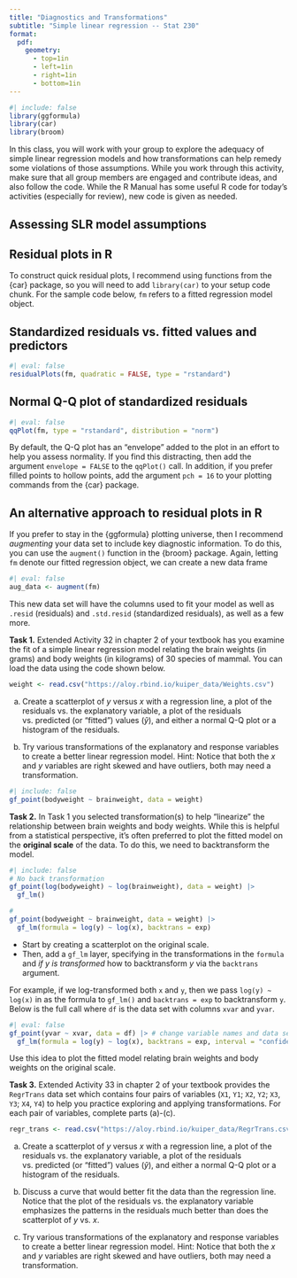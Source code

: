 ```yaml
---
title: "Diagnostics and Transformations"
subtitle: "Simple linear regression -- Stat 230"
format:
  pdf:
    geometry:
      - top=1in
      - left=1in
      - right=1in
      - bottom=1in
---
```


\vspace{-0.8in}

```r
#| include: false
library(ggformula)
library(car)
library(broom)
```


In this class, you will work with your group to explore the adequacy of simple
linear regression models and how transformations can help remedy some violations
of those assumptions. While you work through this activity, make sure that 
all group members are engaged and contribute ideas, and also follow the code. 
While the R Manual has some useful R code for today's activities (especially for review),
new code is given as needed.


## Assessing SLR model assumptions



:::{.callout-note}
# Residual plots in R
To construct quick residual plots, I recommend using functions from the {car} package, so you will need to add `library(car)` to your setup code chunk. For the sample code below, `fm` refers to a fitted regression model object.

## Standardized residuals vs. fitted values and predictors
```r
#| eval: false
residualPlots(fm, quadratic = FALSE, type = "rstandard")
```

## Normal Q-Q plot of standardized residuals
```r
#| eval: false
qqPlot(fm, type = "rstandard", distribution = "norm")
```
By default, the Q-Q plot has an "envelope" added to the plot in an effort to help you assess normality. If you find this distracting, then add the argument `envelope = FALSE` to the `qqPlot()` call. In addition, if you prefer filled points to hollow points, add the argument `pch = 16` to your plotting commands from the {car} package.
:::

:::{.callout-info}
# An alternative approach to residual plots in R
If you prefer to stay in the {ggformula} plotting universe, then I recommend *augmenting* your data set to include key diagnostic information. To do this, you can use the `augment()` function in the {broom} package. Again, letting `fm` denote our fitted regression object, we can create a new data frame 

```r
#| eval: false
aug_data <- augment(fm)
```

This new data set will have the columns used to fit your model as well as `.resid` (residuals) and `.std.resid` (standardized residuals), as well as a few more.
:::

\bigskip

**Task 1.** Extended Activity 32 in chapter 2 of your textbook has you examine the fit of a simple linear regression model relating the brain weights (in grams) and body weights (in kilograms) of 30 species of mammal. You can load the data using the code shown below. 

```r
weight <- read.csv("https://aloy.rbind.io/kuiper_data/Weights.csv")
```

(a) Create a scatterplot of $y$ versus $x$ with a regression line, a plot of the residuals vs. the explanatory variable, a plot of the residuals vs. predicted (or "fitted") values ($\widehat{y}$), and either a normal Q-Q plot or a histogram of the residuals.

(b) Try various transformations of the explanatory and response variables to create a better linear regression model. Hint: Notice that both the $x$ and $y$ variables are right skewed and have outliers, both may need a transformation.

```r
#| include: false
gf_point(bodyweight ~ brainweight, data = weight)
```


**Task 2.** In Task 1 you selected transformation(s) to help "linearize" the relationship between brain weights and body weights. While this is helpful from a statistical perspective, it's often preferred to plot the fitted model on the **original scale** of the data. To do this, we need to backtransform the model.

```r
#| include: false
# No back transformation
gf_point(log(bodyweight) ~ log(brainweight), data = weight) |>
  gf_lm()

#
gf_point(bodyweight ~ brainweight, data = weight) |>
  gf_lm(formula = log(y) ~ log(x), backtrans = exp)
```


- Start by creating a scatterplot on the original scale. 
- Then, add a `gf_lm` layer, specifying in the transformations in the `formula` and *if $y$ is transformed* how to backtransform $y$ via the `backtrans` argument. 

For example, if we log-transformed both `x` and `y`, then we pass `log(y) ~ log(x)` in as the formula to `gf_lm()` and `backtrans = exp` to backtransform `y`. Below is the full call where `df` is the data set with columns `xvar` and `yvar`. 
```r
#| eval: false
gf_point(yvar ~ xvar, data = df) |> # change variable names and data set name here
  gf_lm(formula = log(y) ~ log(x), backtrans = exp, interval = "confidence")
```

Use this idea to plot the fitted model relating brain weights and body weights on the original scale.

\bigskip

**Task 3.** Extended Activity 33 in chapter 2 of your textbook provides the `RegrTrans` data set which contains four pairs of variables (`X1`, `Y1`; `X2`, `Y2`; `X3`, `Y3`; `X4`, `Y4`) to help you practice exploring and applying transformations. For each pair of variables, complete parts (a)-(c).

```r
regr_trans <- read.csv("https://aloy.rbind.io/kuiper_data/RegrTrans.csv")
```

(a) Create a scatterplot of $y$ versus $x$ with a regression line, a plot of the residuals vs. the explanatory variable, a plot of the residuals vs. predicted (or "fitted") values ($\widehat{y}$), and either a normal Q-Q plot or a histogram of the residuals.

(b) Discuss a curve that would better fit the data than the regression line. Notice that the plot of the residuals vs. the explanatory variable emphasizes the patterns in the residuals much better than does the scatterplot of $y$ vs. $x$.

(c) Try various transformations of the explanatory and response variables to create a better linear regression model. Hint: Notice that both the $x$ and $y$ variables are right skewed and have outliers, both may need a transformation.


<!-- ## Exploring outliers and influential points -->

<!-- Now, let's consider how outliers and influential points can impact the fitted regression line. To do this, we'll explore a data set containing the bid price and coupon rate of U.S. Treasury bonds. Here's a little background on Treasury bonds: -->

<!-- > US Treasury bonds are among the least risky investments, in terms of the likelihood of your receiving the promised payments. In addition to the primary market auctions by the Treasury, there is an active secondary market in which all outstanding issues can be traded. You would expect to see an increasing relationship between the coupon of the bond, which indicates the size of its periodic payment (twice a year), and the current selling price. The ... data set of coupons and bid prices [are] for US Treasury bonds maturing between 1994 and 1998... The bid prices are listed per ‘face value’ of $100 to be paid at maturity. Half of the coupon rate is paid every six months. For example, the first one listed pays $3.50 (half of the 7% coupon rate) every six months until maturity, at which time it pays an additional $100. (Siegel, 1997 pp. 384–385) -->

<!-- To begin, load the data. -->

<!-- ```{r} -->
<!-- bonds <- read.csv("https://aloy.rbind.io/data/bonds.csv") -->
<!-- ``` -->

<!-- **Task 5.** Fit a simple linear regression model to predict the bid price given the coupon rate of U.S. Treasury bonds. Write down the fitted model equation. -->
<!-- ```{r} -->
<!-- #| include: false -->
<!-- fm <- lm(BidPrice ~ CouponRate, data = bonds) -->
<!-- ``` -->


<!-- **Task 6.** Create a scatterplot of bid price against the coupon rate and superimpose the fitted regression line. Do you see any potential outliers? If so, identify what rows of the data set correspond to these outliers. (Hint: Click on the name of the data set in the "Environment" tab to open a spreadsheet of the data.) -->

<!-- ```{r} -->
<!-- #| include: false -->
<!-- gf_point(BidPrice ~ CouponRate, data = bonds, xlab = "Coupon rate", ylab = "Bid price") |> -->
<!--   gf_lm() -->
<!-- # Potential Outliers are 4, 13, 35 -->
<!-- ``` -->


<!-- **Task 7.** Create a plot of the standardized residuals vs. the fitted values. Do you see any potential outliers? If so, identify what rows of the data set correspond to these outliers. Are they the same rows? (Hint: use the `augment()` function from {broom} here and look at the `.std.resid` column to find potential outliers as flagged by the standardized residuals.) -->

<!-- ```{r} -->
<!-- #| include: false -->
<!-- residualPlot(fm, quadratic = FALSE, type = "rstandard") -->
<!-- resid_df <- augment(fm) -->
<!-- # Potential Outliers are 13, 35 -->
<!-- ``` -->

<!-- **Task 8.** Create an index plot of the leverage values for each observation. You can do this from the augmented data frame, but a quicker way is to use the `infIndexPlot()` function in the {car} package. `infIndexPlot()` requires that you pass in the fitted regression model as well as the influence diagnostic you want to plot. Notice that it calls the leverage `"hat"`. Identify the high leverage cases (the row numbers are printed for "auto detected" high leverage points). -->

<!-- ```{r} -->
<!-- #| eval: false -->
<!-- infIndexPlot(fm, vars = "hat") -->
<!-- ``` -->

<!-- **Task 9.** Compare the cases (row numbers) you identified in Task 6 and Task 7. Which, if any, of these points to you expect to have high values of Cook's distance? Why? -->

<!-- **Task 10.** Create an index plot of the Cook's distance values for each observation. You can do this from the augmented data frame, but a quicker way is to use the `infIndexPlot()` function in the {car} package by setting `vars = "Cook"`. Are there any influential points identified by Cook's distance? If so, identify these points by their row number. -->

<!-- ```{r} -->
<!-- #| eval: false -->
<!-- infIndexPlot(fm, vars = "Cook") -->
<!-- ``` -->

<!-- **Task 11.** Refit the model without the influential points you identified in Task 9. To do this, add a `subset` argument to `lm()` as seen below. How much did the regression coefficients change? -->

<!-- ```{r} -->
<!-- #| eval: false -->
<!-- # Fill in the blank with row numbers to delete seperated by commas -->
<!-- no_influential <- lm(BidPrice ~ CouponRate, data = bonds, subset = -c(___)) -->
<!-- ``` -->

<!-- ```{r} -->
<!-- #| include: false -->
<!-- no_influential <- lm(BidPrice ~ CouponRate, data = bonds, subset = -c(13, 35)) -->
<!-- ``` -->

<!-- **Task 12.**  Are we done? Check the residual plots and recreate the influence index plots you considered in Tasks 7 and 9. Do any additional points cause concern after your have already deleted a few points? -->


<!-- ## Should we delete the outliers/influential points? -->

<!-- As I discussed in the daily prep videos, it is not always wise to delete outliers and influential points. While this can improve the fit of your model, you might be deleting important information about your population. Of course, if a data entry error was made, then it should be fixed and the analysis should be rerun. In other situations, I recommend following the advice from the flow chart that Ramsey and Schafer include in *The Statistical Sleuth*. -->

<!-- ```{r} -->
<!-- #| echo: false -->
<!-- #| out.width: 80% -->
<!-- knitr::include_graphics("img/sleuth_outlier_flowchart.png") -->
<!-- ``` -->

